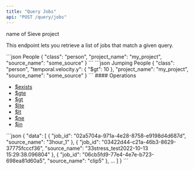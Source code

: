 ```yaml
---
title: "Query Jobs"
api: "POST /query/jobs"
---
```


<ParamField body="project_name" type="string" required>
  name of Sieve project
</ParamField>

This endpoint lets you retrieve a list of jobs that match a given query.

<CodeGroup>
```json People
{
  "class": "person",
  "project_name": "my_project",
  "source_name": "some_source"
}
```
```json Jumping People
{
  "class": "person",
  "temporal.velocity.y": {
    "$gt": 10
  },
  "project_name": "my_project",
  "source_name": "some_source"
}
```
</CodeGroup>
#### Operations

- [$exists](https://www.mongodb.com/docs/manual/reference/operator/query/exists/)
- [$gte](https://www.mongodb.com/docs/manual/reference/operator/query/gte/)
- [$gt](https://www.mongodb.com/docs/manual/reference/operator/query/gt/)
- [$lte](https://www.mongodb.com/docs/manual/reference/operator/query/lte/)
- [$lt](https://www.mongodb.com/docs/manual/reference/operator/query/lt/)
- [$ne](https://www.mongodb.com/docs/manual/reference/operator/query/ne/)
- [$in](https://www.mongodb.com/docs/manual/reference/operator/query/in/)

<ResponseExample>
```json
{
  "data": [
    {
      "job_id": "02a5704a-971a-4e28-8758-e9198d4d687d",
      "source_name": "3hour_1"
    },
    {
      "job_id": "03422d44-c21a-46b3-8629-37775fcccf36",
      "source_name": "33stress_test2022-10-13 15:29:38.096804"
    },
    {
      "job_id": "06cb5fd9-77e4-4e7e-b723-698ea81d60a5",
      "source_name": "clip5"
    },
    ...
  ]
}
```
</ResponseExample>
